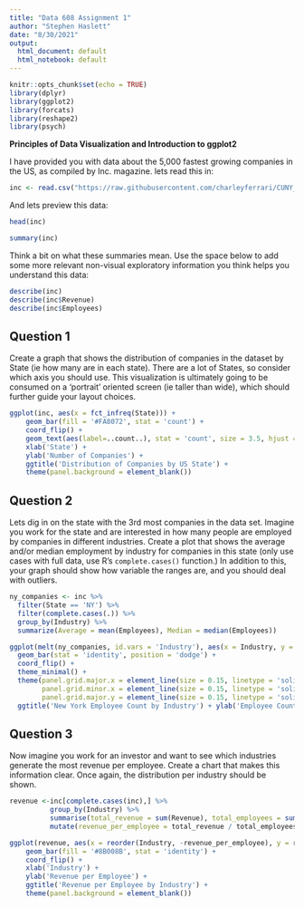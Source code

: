 ```yaml
---
title: "Data 608 Assignment 1"
author: "Stephen Haslett"
date: "8/30/2021"
output:
  html_document: default
  html_notebook: default
---
```


```r
knitr::opts_chunk$set(echo = TRUE)
library(dplyr)
library(ggplot2)
library(forcats)
library(reshape2)
library(psych)
```

**Principles of Data Visualization and Introduction to ggplot2**

I have provided you with data about the 5,000 fastest growing companies in the US, as compiled by Inc. magazine. lets read this in:

```r

inc <- read.csv("https://raw.githubusercontent.com/charleyferrari/CUNY_DATA_608/master/module1/Data/inc5000_data.csv", header = TRUE)

```

And lets preview this data:

```r

head(inc)

```
```r

summary(inc)

```

Think a bit on what these summaries mean. Use the space below to add some more relevant non-visual exploratory information you think helps you understand this data:

```r
describe(inc)
describe(inc$Revenue)
describe(inc$Employees)
```

## Question 1

Create a graph that shows the distribution of companies in the dataset by State (ie how many are in each state). There are a lot of States, so consider which axis you should use. This visualization is ultimately going to be consumed on a 'portrait' oriented screen (ie taller than wide), which should further guide your layout choices.

```r
ggplot(inc, aes(x = fct_infreq(State))) + 
    geom_bar(fill = '#FA8072', stat = 'count') +
    coord_flip() +
    geom_text(aes(label=..count..), stat = 'count', size = 3.5, hjust = -0.2, color = '#A52A2A') +
    xlab('State') +
    ylab('Number of Companies') +
    ggtitle('Distribution of Companies by US State') + 
    theme(panel.background = element_blank())
```

## Question 2

Lets dig in on the state with the 3rd most companies in the data set. Imagine you work for the state and are interested in how many people are employed by companies in different industries. Create a plot that shows the average and/or median employment by industry for companies in this state (only use cases with full data, use R's `complete.cases()` function.) In addition to this, your graph should show how variable the ranges are, and you should deal with outliers.

```r
ny_companies <- inc %>%
  filter(State == 'NY') %>%
  filter(complete.cases(.)) %>%
  group_by(Industry) %>%
  summarize(Average = mean(Employees), Median = median(Employees))

ggplot(melt(ny_companies, id.vars = 'Industry'), aes(x = Industry, y = value, fill = variable)) +
  geom_bar(stat = 'identity', position = 'dodge') +
  coord_flip() +
  theme_minimal() +
  theme(panel.grid.major.x = element_line(size = 0.15, linetype = 'solid', color = '#808080'),
        panel.grid.minor.x = element_line(size = 0.15, linetype = 'solid', color = '#696969'),
        panel.grid.major.y = element_line(size = 0.15, linetype = 'solid', color = '#2F4F4F')) +
  ggtitle('New York Employee Count by Industry') + ylab('Employee Count')
```

## Question 3

Now imagine you work for an investor and want to see which industries generate the most revenue per employee. Create a chart that makes this information clear. Once again, the distribution per industry should be shown.

```r
revenue <-inc[complete.cases(inc),] %>%
          group_by(Industry) %>%
          summarise(total_revenue = sum(Revenue), total_employees = sum(Employees)) %>%
          mutate(revenue_per_employee = total_revenue / total_employees) 

ggplot(revenue, aes(x = reorder(Industry, -revenue_per_employee), y = revenue_per_employee)) + 
    geom_bar(fill = '#8B008B', stat = 'identity') +
    coord_flip() + 
    xlab('Industry') +
    ylab('Revenue per Employee') +
    ggtitle('Revenue per Employee by Industry') +
    theme(panel.background = element_blank())
```

